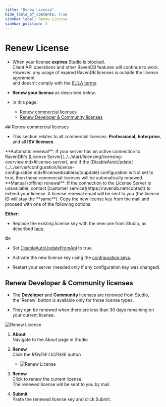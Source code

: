 ```yaml
---
title: "Renew License"
hide_table_of_contents: true
sidebar_label: Renew License
sidebar_position: 3
---
```



# Renew License
<Admonition type="note" title="Note">

* When your license **expires** Studio is blocked.  
  Client API operations and other RavenDB features will continue to work.  
  However, any usage of expired RavenDB licenses is outside the license agreement  
  and doesn't comply with the [EULA terms](https://ravendb.net/terms).  

* **Renew your license** as described below.  

* In this page:
    * [Renew commercial licenses](../../start/licensing/renew-license.mdx#renew-commercial-licenses)
    * [Renew Developer & Community licenses](../../start/licensing/renew-license.mdx#renew-developer-&-community-licenses)

</Admonition>
## Renew commercial licenses

* This section relates to all commercial licenses: **Professional**, **Enterprise**, and all **ISV licenses**.  

<Admonition type="note" title="Note">
**Automatic renewal**:  
If your server has an active connection to RavenDB's [License Server](../../start/licensing/licensing-overview.mdx#license-server),  
and if the [DisableAutoUpdate](../../server/configuration/license-configuration.mdx#licensedisableautoupdate) configuration is Not set to true,  
then these commercial licenses will be automatically renewed.  
</Admonition>

<Admonition type="note" title="Note">
**Manual (offline) renewal**:  
If the connection to the License Server is unavailable, contact [customer service](https://ravendb.net/contact) to extend your license.  
A license renewal email will be sent to you (the license ID will stay the **same**).  
Copy the new license key from the mail and proceed with one of the following options.  

**Either**:  

* Replace the existing license key with the new one from Studio, as described [here](../../start/licensing/replace-license.mdx#replace-license-from-studio).

**Or**:  

* Set [DisableAutoUpdateFromApi](../../server/configuration/license-configuration.mdx#licensedisableautoupdatefromapi) to true.

* Activate the new license key using the [configuration keys](../../start/licensing/activate-license.mdx#activate-license-with-configuration-keys).

* Restart your server (needed only if any configuration key was changed).  
</Admonition>



## Renew Developer & Community licenses

* The **Developer** and **Community** licenses are renewed from Studio,  
  the 'Renew' button is available only for those license types.  

* They can be renewed when there are less than 30 days remaining on your current license.

![Renew License](./assets/renew-1.png)

1. **About**  
   Navigate to the _About_ page in Studio  

2. **Renew**  
   Click the _RENEW LICENSE_ button  


   * ![Renew License](./assets/renew-2.png)  
   

3. **Renew**  
  Click to renew the current license.  
  The renewed license will be sent to you by mail.  

4. **Submit**  
   Paste the renewed license key and click Submit.



